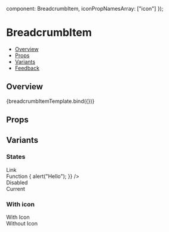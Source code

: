 
  component: BreadcrumbItem,
  iconPropNamesArray: ["icon"]
});

<Meta
  title="Navigation/BreadcrumbsBar/BreadcrumbItem"
  component={BreadcrumbItem}
  argTypes={metaSettings.argTypes}
  decorators={metaSettings.decorators}
/>

<!--- Component template -->


<!--- Component documentation -->

# BreadcrumbItem

- [Overview](#overview)
- [Props](#props)
- [Variants](#variants)
- [Feedback](#feedback)

## Overview

<Canvas>
  <Story name="Overview" args={{ text: "Workspace", icon: Workspace }}>
    {breadcrumbItemTemplate.bind({})}
  </Story>
</Canvas>

## Props

<ArgsTable story="Overview" />

## Variants

### States

<Canvas>
  <Story name="States">
    <div className="l3-storybook-breadcrumb-item_column-wrapper">
      <div className="l3-storybook-breadcrumb-item_row-wrapper">
        <span>Link</span>
        <BreadcrumbsBar type={BreadcrumbsBar.types.NAVIGATION}>
          <BreadcrumbItem text="Workspace" icon={Workspace} link="https://www.google.com" />
        </BreadcrumbsBar>
      </div>
      <div className="l3-storybook-breadcrumb-item_row-wrapper">
        <span>Function</span>
        <BreadcrumbsBar type={BreadcrumbsBar.types.NAVIGATION}>
          <BreadcrumbItem
            text="Workspace"
            icon={Workspace}
            onClick={() => {
              alert("Hello");
            }}
          />
        </BreadcrumbsBar>
      </div>
      <div className="l3-storybook-breadcrumb-item_row-wrapper">
        <span>Disabled</span>
        <BreadcrumbsBar>
          <BreadcrumbItem text="Workspace" icon={Workspace} disabled />
        </BreadcrumbsBar>
      </div>
      <div className="l3-storybook-breadcrumb-item_row-wrapper">
        <span>Current</span>
        <BreadcrumbsBar>
          <BreadcrumbItem text="Workspace" icon={Workspace} isCurrent />
        </BreadcrumbsBar>
      </div>
    </div>
  </Story>
</Canvas>

### With icon

<Canvas>
  <Story name="With icon">
    <div className="l3-storybook-breadcrumb-item_column-wrapper">
      <div className="l3-storybook-breadcrumb-item_row-wrapper">
        <span>With Icon</span>
        <BreadcrumbsBar>
          <BreadcrumbItem text="Workspace" icon={Workspace} />
        </BreadcrumbsBar>
      </div>
      <div className="l3-storybook-breadcrumb-item_row-wrapper">
        <span>Without Icon</span>
        <BreadcrumbsBar>
          <BreadcrumbItem text="Workspace" />
        </BreadcrumbsBar>
      </div>
    </div>
  </Story>
</Canvas>

